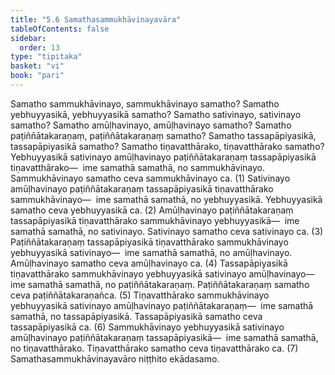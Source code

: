 ```yaml
---
title: "5.6 Samathasammukhāvinayavāra"
tableOfContents: false
sidebar:
  order: 13
type: "tipitaka"
basket: "vi"
book: "pari"
---
```



<DynamicBreadcrumb />

<Division number="301" book="pari">

<Paragraph number="1279" book="pari">
Samatho sammukhāvinayo, sammukhāvinayo samatho? Samatho yebhuyyasikā, yebhuyyasikā samatho? Samatho sativinayo, sativinayo samatho? Samatho amūḷhavinayo, amūḷhavinayo samatho? Samatho paṭiññātakaraṇaṃ, paṭiññātakaraṇaṃ samatho? Samatho tassapāpiyasikā, tassapāpiyasikā samatho? Samatho tiṇavatthārako, tiṇavatthārako samatho?
</Paragraph>

<Paragraph number="1280" book="pari">
Yebhuyyasikā sativinayo amūḷhavinayo paṭiññātakaraṇaṃ tassapāpiyasikā tiṇavatthārako—  ime samathā samathā, no sammukhāvinayo. Sammukhāvinayo samatho ceva sammukhāvinayo ca. (1)
</Paragraph>

<Paragraph number="1281" book="pari">
Sativinayo amūḷhavinayo paṭiññātakaraṇaṃ tassapāpiyasikā tiṇavatthārako sammukhāvinayo—  ime samathā samathā, no yebhuyyasikā. Yebhuyyasikā samatho ceva yebhuyyasikā ca. (2)
</Paragraph>

<Paragraph number="1282" book="pari">
Amūḷhavinayo paṭiññātakaraṇaṃ tassapāpiyasikā tiṇavatthārako sammukhāvinayo yebhuyyasikā—  ime samathā samathā, no sativinayo. Sativinayo samatho ceva sativinayo ca. (3)
</Paragraph>

<Paragraph number="1283" book="pari">
Paṭiññātakaraṇaṃ tassapāpiyasikā tiṇavatthārako sammukhāvinayo yebhuyyasikā sativinayo—  ime samathā samathā, no amūḷhavinayo. Amūḷhavinayo samatho ceva amūḷhavinayo ca. (4)
</Paragraph>

<Paragraph number="1284" book="pari">
Tassapāpiyasikā tiṇavatthārako sammukhāvinayo yebhuyyasikā sativinayo amūḷhavinayo—  ime samathā samathā, no paṭiññātakaraṇaṃ. Paṭiññātakaraṇaṃ samatho ceva paṭiññātakaraṇañca. (5)
</Paragraph>

<Paragraph number="1285" book="pari">
Tiṇavatthārako sammukhāvinayo yebhuyyasikā sativinayo amūḷhavinayo paṭiññātakaraṇaṃ—  ime samathā samathā, no tassapāpiyasikā. Tassapāpiyasikā samatho ceva tassapāpiyasikā ca. (6)
</Paragraph>

<Paragraph number="1286" book="pari">
Sammukhāvinayo yebhuyyasikā sativinayo amūḷhavinayo paṭiññātakaraṇaṃ tassapāpiyasikā—  ime samathā samathā, no tiṇavatthārako. Tiṇavatthārako samatho ceva tiṇavatthārako ca. (7)

</Paragraph>
</Division>

<Paragraph number="1287" type="center" book="pari">
Samathasammukhāvinayavāro niṭṭhito ekādasamo.
</Paragraph>